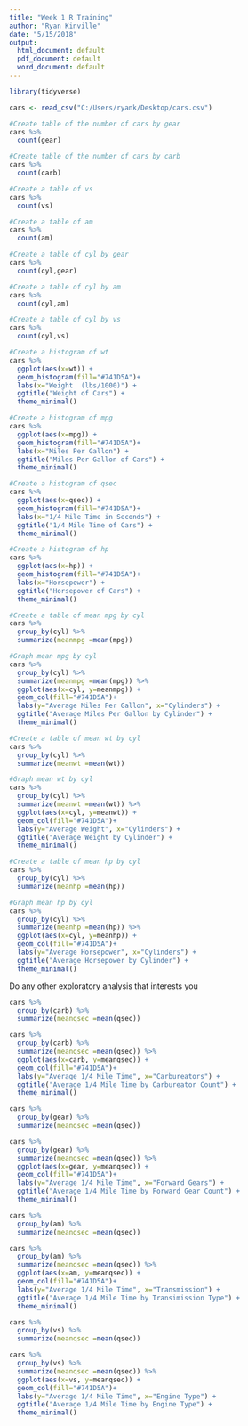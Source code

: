 ```yaml
---
title: "Week 1 R Training"
author: "Ryan Kinville"
date: "5/15/2018"
output:
  html_document: default
  pdf_document: default
  word_document: default
---
```



```r

library(tidyverse)

```

```r

cars <- read_csv("C:/Users/ryank/Desktop/cars.csv")
```

```r

#Create table of the number of cars by gear
cars %>% 
  count(gear)

#Create table of the number of cars by carb
cars %>% 
  count(carb)

#Create a table of vs
cars %>% 
  count(vs)

#Create a table of am
cars %>% 
  count(am)

#Create a table of cyl by gear
cars %>% 
  count(cyl,gear)

#Create a table of cyl by am
cars %>% 
  count(cyl,am)

#Create a table of cyl by vs
cars %>% 
  count(cyl,vs)

#Create a histogram of wt
cars %>% 
  ggplot(aes(x=wt)) +
  geom_histogram(fill="#741D5A")+
  labs(x="Weight  (lbs/1000)") +
  ggtitle("Weight of Cars") +
  theme_minimal()

#Create a histogram of mpg
cars %>% 
  ggplot(aes(x=mpg)) +
  geom_histogram(fill="#741D5A")+
  labs(x="Miles Per Gallon") +
  ggtitle("Miles Per Gallon of Cars") +
  theme_minimal()

#Create a histogram of qsec
cars %>% 
  ggplot(aes(x=qsec)) +
  geom_histogram(fill="#741D5A")+
  labs(x="1/4 Mile Time in Seconds") +
  ggtitle("1/4 Mile Time of Cars") +
  theme_minimal()

#Create a histogram of hp
cars %>% 
  ggplot(aes(x=hp)) +
  geom_histogram(fill="#741D5A")+
  labs(x="Horsepower") +
  ggtitle("Horsepower of Cars") +
  theme_minimal()

#Create a table of mean mpg by cyl
cars %>% 
  group_by(cyl) %>% 
  summarize(meanmpg =mean(mpg))

#Graph mean mpg by cyl
cars %>% 
  group_by(cyl) %>% 
  summarize(meanmpg =mean(mpg)) %>% 
  ggplot(aes(x=cyl, y=meanmpg)) +
  geom_col(fill="#741D5A")+
  labs(y="Average Miles Per Gallon", x="Cylinders") +
  ggtitle("Average Miles Per Gallon by Cylinder") +
  theme_minimal()

#Create a table of mean wt by cyl
cars %>% 
  group_by(cyl) %>% 
  summarize(meanwt =mean(wt))

#Graph mean wt by cyl
cars %>% 
  group_by(cyl) %>% 
  summarize(meanwt =mean(wt)) %>% 
  ggplot(aes(x=cyl, y=meanwt)) +
  geom_col(fill="#741D5A")+
  labs(y="Average Weight", x="Cylinders") +
  ggtitle("Average Weight by Cylinder") +
  theme_minimal()

#Create a table of mean hp by cyl
cars %>% 
  group_by(cyl) %>% 
  summarize(meanhp =mean(hp))

#Graph mean hp by cyl
cars %>% 
  group_by(cyl) %>% 
  summarize(meanhp =mean(hp)) %>% 
  ggplot(aes(x=cyl, y=meanhp)) +
  geom_col(fill="#741D5A")+
  labs(y="Average Horsepower", x="Cylinders") +
  ggtitle("Average Horsepower by Cylinder") +
  theme_minimal()
```

Do any other exploratory analysis that interests you

```r

cars %>% 
  group_by(carb) %>% 
  summarize(meanqsec =mean(qsec))

cars %>% 
  group_by(carb) %>% 
  summarize(meanqsec =mean(qsec)) %>% 
  ggplot(aes(x=carb, y=meanqsec)) +
  geom_col(fill="#741D5A")+
  labs(y="Average 1/4 Mile Time", x="Carbureators") +
  ggtitle("Average 1/4 Mile Time by Carbureator Count") +
  theme_minimal()

cars %>% 
  group_by(gear) %>% 
  summarize(meanqsec =mean(qsec))

cars %>% 
  group_by(gear) %>% 
  summarize(meanqsec =mean(qsec)) %>% 
  ggplot(aes(x=gear, y=meanqsec)) +
  geom_col(fill="#741D5A")+
  labs(y="Average 1/4 Mile Time", x="Forward Gears") +
  ggtitle("Average 1/4 Mile Time by Forward Gear Count") +
  theme_minimal()

cars %>% 
  group_by(am) %>% 
  summarize(meanqsec =mean(qsec))

cars %>% 
  group_by(am) %>% 
  summarize(meanqsec =mean(qsec)) %>% 
  ggplot(aes(x=am, y=meanqsec)) +
  geom_col(fill="#741D5A")+
  labs(y="Average 1/4 Mile Time", x="Transmission") +
  ggtitle("Average 1/4 Mile Time by Transimission Type") +
  theme_minimal()

cars %>% 
  group_by(vs) %>% 
  summarize(meanqsec =mean(qsec))

cars %>% 
  group_by(vs) %>% 
  summarize(meanqsec =mean(qsec)) %>% 
  ggplot(aes(x=vs, y=meanqsec)) +
  geom_col(fill="#741D5A")+
  labs(y="Average 1/4 Mile Time", x="Engine Type") +
  ggtitle("Average 1/4 Mile Time by Engine Type") +
  theme_minimal()



```

